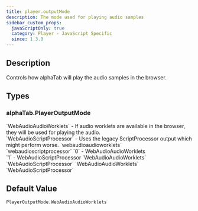 ```yaml
---
title: player.outputMode
description: The mode used for playing audio samples
sidebar_custom_props:
  javaScriptOnly: true
  category: Player - JavaScript Specific
  since: 1.3.0
---
```


<SinceBadge since="1.3.0" />


## Description
Controls how alphaTab will play the audio samples in the browser.

<PropertyDescription showJson={true} />

## Types

<TypeTable>
    <TypeRow name={"alphaTab.PlayerOutputMode"} url={"/docs/reference/plain/playeroutputmode.mdx"}/>
</TypeTable>

### alphaTab.PlayerOutputMode
<TypeTable>
  <TypeRow type="js" name="alphaTab.PlayerOutputMode">
    `WebAudioAudioWorklets` - If audio worklets are available in the browser, they will be used for playing the audio.<br />
    `WebAudioScriptProcessor` - Uses the legacy ScriptProcessor output which might perform worse.
  </TypeRow>
  <TypeRow type="json-js-html" name="string">
    `webaudioaudioworklets`<br />
    `webaudioscriptprocessor`
  </TypeRow>
  <TypeRow type="json-js-html" name="int">
    `0` - WebAudioAudioWorklets <br />
    `1` - WebAudioScriptProcessor 
  </TypeRow>
  <TypeRow type="net" name="AlphaTab.PlayerOutputMode">
    `WebAudioAudioWorklets`<br />
    `WebAudioScriptProcessor`
  </TypeRow>
  <TypeRow type="android" name="alphaTab.PlayerOutputMode">
    `WebAudioAudioWorklets`<br />
    `WebAudioScriptProcessor`
  </TypeRow>
</TypeTable>

## Default Value

`PlayerOutputMode.WebAudioAudioWorklets`
